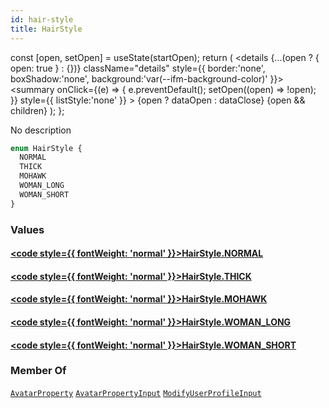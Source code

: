 ```yaml
---
id: hair-style
title: HairStyle
---
```









  const [open, setOpen] = useState(startOpen);
  return (
    <details {...(open ? { open: true } : {})} className="details" style={{ border:'none', boxShadow:'none', background:'var(--ifm-background-color)' }}>
      <summary
        onClick={(e) => {
          e.preventDefault();
          setOpen((open) => !open);
        }}
        style={{ listStyle:'none' }}
      >
      {open ? dataOpen : dataClose}
      </summary>
      {open && children}
    </details>
  );
};








No description


```graphql
enum HairStyle {
  NORMAL
  THICK
  MOHAWK
  WOMAN_LONG
  WOMAN_SHORT
}
```




### Values

#### [<code style={{ fontWeight: 'normal' }}>HairStyle.<b>NORMAL</b></code>](#)  



#### [<code style={{ fontWeight: 'normal' }}>HairStyle.<b>THICK</b></code>](#)  



#### [<code style={{ fontWeight: 'normal' }}>HairStyle.<b>MOHAWK</b></code>](#)  



#### [<code style={{ fontWeight: 'normal' }}>HairStyle.<b>WOMAN_LONG</b></code>](#)  



#### [<code style={{ fontWeight: 'normal' }}>HairStyle.<b>WOMAN_SHORT</b></code>](#)  







### Member Of

[`AvatarProperty`](/main-backend-service/graphql/🧠🔍introspection/types/objects/avatar-property.mdx)  <Badge class="badge badge--secondary badge--relation" text="object"/><Bullet />[`AvatarPropertyInput`](/main-backend-service/graphql/🧠🔍introspection/types/inputs/avatar-property-input.mdx)  <Badge class="badge badge--secondary badge--relation" text="input"/><Bullet />[`ModifyUserProfileInput`](/main-backend-service/graphql/🧠🔍introspection/types/inputs/modify-user-profile-input.mdx)  <Badge class="badge badge--secondary badge--relation" text="input"/>
